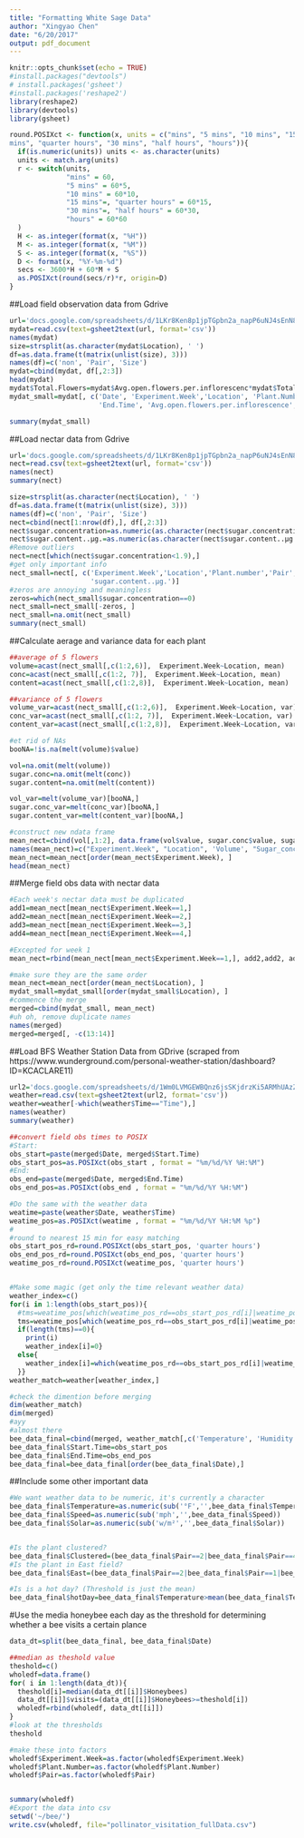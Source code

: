 ```yaml
---
title: "Formatting White Sage Data"
author: "Xingyao Chen"
date: "6/20/2017"
output: pdf_document
---
```


```r
knitr::opts_chunk$set(echo = TRUE)
#install.packages("devtools")
# install.packages('gsheet')
#install.packages('reshape2')
library(reshape2)
library(devtools)
library(gsheet)

round.POSIXct <- function(x, units = c("mins", "5 mins", "10 mins", "15 
mins", "quarter hours", "30 mins", "half hours", "hours")){
  if(is.numeric(units)) units <- as.character(units)
  units <- match.arg(units)
  r <- switch(units,
              "mins" = 60,
              "5 mins" = 60*5,
              "10 mins" = 60*10,
              "15 mins"=, "quarter hours" = 60*15,
              "30 mins"=, "half hours" = 60*30,
              "hours" = 60*60
  )
  H <- as.integer(format(x, "%H"))
  M <- as.integer(format(x, "%M"))
  S <- as.integer(format(x, "%S"))
  D <- format(x, "%Y-%m-%d")
  secs <- 3600*H + 60*M + S
  as.POSIXct(round(secs/r)*r, origin=D)
}
```

##Load field observation data from Gdrive
```r
url='docs.google.com/spreadsheets/d/1LKr8Ken8p1jpTGpbn2a_napP6uNJ4sEnN8gdDSEQGxY/edit#gid=1630939193'
mydat=read.csv(text=gsheet2text(url, format='csv'))
names(mydat)
size=strsplit(as.character(mydat$Location), ' ')
df=as.data.frame(t(matrix(unlist(size), 3)))
names(df)=c('non', 'Pair', 'Size')
mydat=cbind(mydat, df[,2:3])
head(mydat)
mydat$Total.Flowers=mydat$Avg.open.flowers.per.inflorescenc*mydat$Total.inflorescenses
mydat_small=mydat[, c('Date', 'Experiment.Week','Location', 'Plant.Number','Pair','Size', 'Start.Time',
                      'End.Time', 'Avg.open.flowers.per.inflorescence', 'Total.inflorescenses','Total.Flowers', 'Honeybees')]

summary(mydat_small)
```

##Load nectar data from Gdrive

```r
url='docs.google.com/spreadsheets/d/1LKr8Ken8p1jpTGpbn2a_napP6uNJ4sEnN8gdDSEQGxY/edit#gid=212997740'
nect=read.csv(text=gsheet2text(url, format='csv'))
names(nect)
summary(nect)

size=strsplit(as.character(nect$Location), ' ')
df=as.data.frame(t(matrix(unlist(size), 3)))
names(df)=c('non', 'Pair', 'Size')
nect=cbind(nect[1:nrow(df),], df[,2:3])
nect$sugar.concentration=as.numeric(as.character(nect$sugar.concentration))
nect$sugar.content..µg.=as.numeric(as.character(nect$sugar.content..µg.))
#Remove outliers
nect=nect[which(nect$sugar.concentration<1.9),]
#get only important info
nect_small=nect[, c('Experiment.Week','Location','Plant.number','Pair', 'Size', 'volume.of.nectar..µl.','sugar.concentration', 
                    'sugar.content..µg.')]
#zeros are annoying and meaningless
zeros=which(nect_small$sugar.concentration==0)
nect_small=nect_small[-zeros, ]
nect_small=na.omit(nect_small)
summary(nect_small)
```

##Calculate aerage and variance data for each plant  
```r
##average of 5 flowers
volume=acast(nect_small[,c(1:2,6)],  Experiment.Week~Location, mean)
conc=acast(nect_small[,c(1:2, 7)],  Experiment.Week~Location, mean)
content=acast(nect_small[,c(1:2,8)],  Experiment.Week~Location, mean)

##variance of 5 flowers
volume_var=acast(nect_small[,c(1:2,6)],  Experiment.Week~Location, var)
conc_var=acast(nect_small[,c(1:2, 7)],  Experiment.Week~Location, var)
content_var=acast(nect_small[,c(1:2,8)],  Experiment.Week~Location, var)

#et rid of NAs
booNA=!is.na(melt(volume)$value)

vol=na.omit(melt(volume))
sugar.conc=na.omit(melt(conc))
sugar.content=na.omit(melt(content))

vol_var=melt(volume_var)[booNA,]
sugar.conc_var=melt(conc_var)[booNA,]
sugar.content_var=melt(content_var)[booNA,]

#construct new ndata frame
mean_nect=cbind(vol[,1:2], data.frame(vol$value, sugar.conc$value, sugar.content$value, vol_var$value, sugar.conc_var$value,sugar.content_var$value))
names(mean_nect)=c("Experiment.Week", "Location", 'Volume', "Sugar_conc", 'Sugar_content', 'Volume_var', 'Sugar_conc_var', 'Sugar_content_var')
mean_nect=mean_nect[order(mean_nect$Experiment.Week), ]
head(mean_nect)
```

##Merge field obs data with nectar data
```r
#Each week's nectar data must be duplicated
add1=mean_nect[mean_nect$Experiment.Week==1,]
add2=mean_nect[mean_nect$Experiment.Week==2,]
add3=mean_nect[mean_nect$Experiment.Week==3,]
add4=mean_nect[mean_nect$Experiment.Week==4,]

#Excepted for week 1
mean_nect=rbind(mean_nect[mean_nect$Experiment.Week==1,], add2,add2, add3, add3, add4, add4)

#make sure they are the same order
mean_nect=mean_nect[order(mean_nect$Location), ]
mydat_small=mydat_small[order(mydat_small$Location), ]
#commence the merge
merged=cbind(mydat_small, mean_nect)
#uh oh, remove duplicate names
names(merged)
merged=merged[, -c(13:14)]
```

##Load BFS Weather Station Data from GDrive (scraped from https://www.wunderground.com/personal-weather-station/dashboard?ID=KCACLARE11)
```r
url2='docs.google.com/spreadsheets/d/1Wm0LVMGEWBQnz6jsSKjdrzKi5ARMhUAzZMN_chvg7M4/edit?usp=sharing'
weather=read.csv(text=gsheet2text(url2, format='csv'))
weather=weather[-which(weather$Time=="Time"),]
names(weather)
summary(weather)

##convert field obs times to POSIX
#Start:
obs_start=paste(merged$Date, merged$Start.Time)
obs_start_pos=as.POSIXct(obs_start , format = "%m/%d/%Y %H:%M")
#End:
obs_end=paste(merged$Date, merged$End.Time)
obs_end_pos=as.POSIXct(obs_end , format = "%m/%d/%Y %H:%M")

#Do the same with the weather data
weatime=paste(weather$Date, weather$Time)
weatime_pos=as.POSIXct(weatime , format = "%m/%d/%Y %H:%M %p")
# 
#round to nearest 15 min for easy matching
obs_start_pos_rd=round.POSIXct(obs_start_pos, 'quarter hours')
obs_end_pos_rd=round.POSIXct(obs_end_pos, 'quarter hours')
weatime_pos_rd=round.POSIXct(weatime_pos, 'quarter hours')


#Make some magic (get only the time relevant weather data)
weather_index=c()
for(i in 1:length(obs_start_pos)){
  #tms=weatime_pos[which(weatime_pos_rd==obs_start_pos_rd[i]|weatime_pos_rd==obs_start_pos_rd[i]-15*60|weatime_pos_rd==obs_end_pos_rd[i]|(weatime_pos_rd==obs_end_pos_rd[i]+15*60))]
  tms=weatime_pos[which(weatime_pos_rd==obs_start_pos_rd[i]|weatime_pos_rd==obs_end_pos_rd[i])]
  if(length(tms)==0){
    print(i)
    weather_index[i]=0}
  else{
    weather_index[i]=which(weatime_pos_rd==obs_start_pos_rd[i]|weatime_pos_rd==obs_end_pos_rd[i])[1]
  }}
weather_match=weather[weather_index,]

#check the dimention before merging
dim(weather_match)
dim(merged)
#ayy
#almost there
bee_data_final=cbind(merged, weather_match[,c('Temperature', 'Humidity', 'Wind','Speed','Gust', 'Pressure','Solar')])
bee_data_final$Start.Time=obs_start_pos
bee_data_final$End.Time=obs_end_pos
bee_data_final=bee_data_final[order(bee_data_final$Date),]
```

##Include some other important data
```r
#We want weather data to be numeric, it's currently a character
bee_data_final$Temperature=as.numeric(sub('°F','',bee_data_final$Temperature))
bee_data_final$Speed=as.numeric(sub('mph','',bee_data_final$Speed))
bee_data_final$Solar=as.numeric(sub('w/m²','',bee_data_final$Solar))


#Is the plant clustered?
bee_data_final$Clustered=(bee_data_final$Pair==2|bee_data_final$Pair==4|bee_data_final$Pair==6|bee_data_final$Pair==7)
#Is the plant in East field?
bee_data_final$East=(bee_data_final$Pair==2|bee_data_final$Pair==1|bee_data_final$Pair==7)

#Is is a hot day? (Threshold is just the mean)
bee_data_final$hotDay=bee_data_final$Temperature>mean(bee_data_final$Temperature)
```

#Use the media honeybee each day as the threshold for determining whether a bee visits a certain plance
```r
data_dt=split(bee_data_final, bee_data_final$Date)

##median as theshold value
theshold=c()
wholedf=data.frame()
for( i in 1:length(data_dt)){
  theshold[i]=median(data_dt[[i]]$Honeybees)
  data_dt[[i]]$visits=(data_dt[[i]]$Honeybees>=theshold[i])
  wholedf=rbind(wholedf, data_dt[[i]])
}
#look at the thresholds
theshold

#make these into factors
wholedf$Experiment.Week=as.factor(wholedf$Experiment.Week)
wholedf$Plant.Number=as.factor(wholedf$Plant.Number)
wholedf$Pair=as.factor(wholedf$Pair)


summary(wholedf)
#Export the data into csv
setwd('~/bee/')
write.csv(wholedf, file="pollinator_visitation_fullData.csv")
```